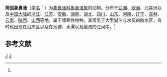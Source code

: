 {{Speciesbox
| taxon = Bosmina coregoni
| binomial_authority = (Baird, 1857)<ref name='id12337'>{{cite web| url =http://www.bioinfo.cn/db05/BjdwSpecies.php?action=view&id=12337| title =简弧象鼻溞| work =《中国动物物种编目数据库》| publisher =中国科学院微生物研究所| author =中国科学院动物研究所| accessdate =2009-04-28| deadurl =yes| archiveurl =https://web.archive.org/web/20131203122335/http://www.bioinfo.cn/db05/BjdwSpecies.php?action=view| archivedate =2013-12-03}}</ref>
}}

'''简弧象鼻溞'''（[[学名|学名]]：{{lang|la|''Bosmina coregoni''}}）为[[象鼻溞科|象鼻溞科]][[象鼻溞属|象鼻溞属]]的动物。分布于[[亚洲|亚洲]]、[[欧洲|欧洲]]、北美洲以及[[中国大陆|中国大陆]]的[[浙江|浙江]]、[[江苏|江苏]]、[[安徽|安徽]]、[[湖南|湖南]]、[[湖北|湖北]]、[[四川|四川]]、[[山东|山东]]、[[河南|河南]]、[[辽宁|辽宁]]、[[吉林|吉林]]、[[云南|云南]]、[[陕西|陕西]]、[[山西|山西]]等地，属于嗜寒性物种。其常见于大型湖泊与水坑的敞水区，有时也出现在沿岸区以及在池塘、水潭以及缓流的江河中。<ref name='id12337'/>

== 参考文献 ==
{{reflist}}

{{节肢动物小作品}}

{{taxonbar}}
[[Category:_1857年描述的动物|J]]
[[Category:象鼻溞属|J]]